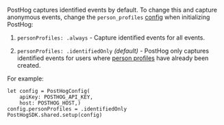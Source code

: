 PostHog captures identified events by default. To change this and capture anonymous events, change the `person_profiles` [config](/docs/libraries/ios#all-configuration-options) when initializing PostHog:

1. `personProfiles: .always` - Capture identified events for all events.

2. `personProfiles: .identifiedOnly` _(default)_ - PostHog only captures identified events for users where [person profiles](/docs/data/persons) have already been created.

For example:

```ios
let config = PostHogConfig(
    apiKey: POSTHOG_API_KEY, 
    host: POSTHOG_HOST,) 
config.personProfiles = .identifiedOnly
PostHogSDK.shared.setup(config)
```